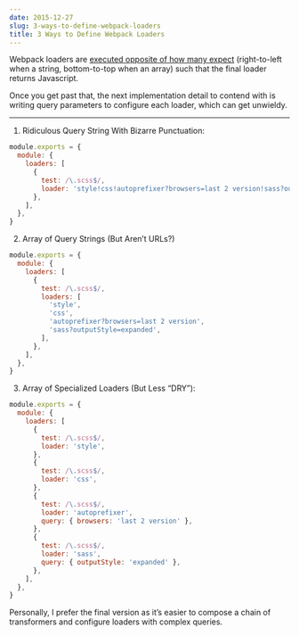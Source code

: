 ```yaml
---
date: 2015-12-27
slug: 3-ways-to-define-webpack-loaders
title: 3 Ways to Define Webpack Loaders
---
```


Webpack loaders are [executed opposite of how many expect](https://webpack.github.io/docs/loaders.html#loader-order) (right-to-left when a string, bottom-to-top when an array) such that the final loader returns Javascript.

Once you get past that, the next implementation detail to contend with is writing query parameters to configure each loader, which can get unwieldy.

---

1. Ridiculous Query String With Bizarre Punctuation:

```js
module.exports = {
  module: {
    loaders: [
      {
        test: /\.scss$/,
        loader: 'style!css!autoprefixer?browsers=last 2 version!sass?outputStyle=expanded',
      },
    ],
  },
}
```

2. Array of Query Strings (But Aren’t URLs?)

```js
module.exports = {
  module: {
    loaders: [
      {
        test: /\.scss$/,
        loaders: [
          'style',
          'css',
          'autoprefixer?browsers=last 2 version',
          'sass?outputStyle=expanded',
        ],
      },
    ],
  },
}
```

3. Array of Specialized Loaders (But Less “DRY”):

```js
module.exports = {
  module: {
    loaders: [
      {
        test: /\.scss$/,
        loader: 'style',
      },
      {
        test: /\.scss$/,
        loader: 'css',
      },
      {
        test: /\.scss$/,
        loader: 'autoprefixer',
        query: { browsers: 'last 2 version' },
      },
      {
        test: /\.scss$/,
        loader: 'sass',
        query: { outputStyle: 'expanded' },
      },
    ],
  },
}
```

Personally, I prefer the final version as it’s easier to compose a chain of transformers and configure loaders with complex queries.
